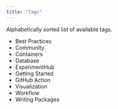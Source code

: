 ```yaml
---
title: "Tags"
---
```


Alphabetically sorted list of available tags.

- Best Practices
- Community
- Containers
- Database
- ExperimentHub
- Getting Started
- GitHub Action
- Visualization
- Workflow
- Writing Packages
